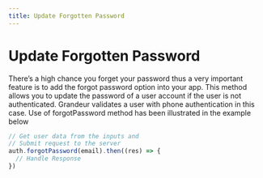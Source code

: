 ```yaml
---
title: Update Forgotten Password 
---
```

# Update Forgotten Password 

There’s a high chance you forget your password thus a very important feature is to add the forgot password option into your app. This method allows you to update the password of a user account if the user is not authenticated. Grandeur validates a user with phone authentication in this case. 
Use of forgotPassword method has been illustrated in the example below

```js
// Get user data from the inputs and
// Submit request to the server
auth.forgotPassword(email).then((res) => {
  // Handle Response
})
```

